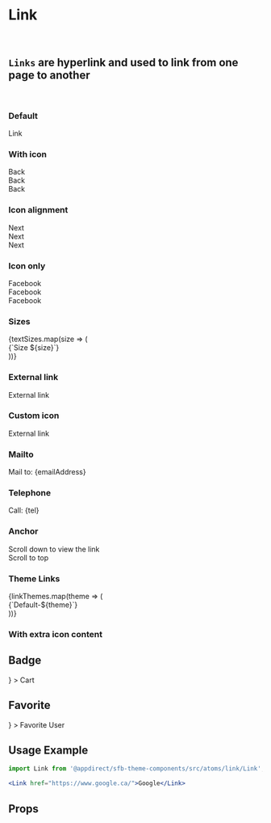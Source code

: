 

<Meta title="Atoms/Link" component={Link} />

# Link
<br />

## `Links` are hyperlink and used to link from one page to another
<br />

### Default
<Canvas>
    <Story name="Default">
        <Link href={linkMock.url}>Link</Link>
    </Story>
</Canvas>

### With icon
<Canvas>
    <Story name="With icon">
        <div className="component-wrapper">
            <Link icon="caretLeft" iconClass="story-large-icon" href={linkMock.url}>Back</Link>
        </div>
        <div className="component-wrapper">
            <Link icon="caretLeft" href={linkMock.url}>Back</Link>
        </div>
        <div className="component-wrapper">
            <Link icon="caretLeft" iconClass="story-small-icon" href={linkMock.url}>Back</Link>
        </div>
    </Story>
</Canvas>

### Icon alignment
<Canvas>
    <Story name="Icon alignment">
        <div className="component-wrapper">
            <Link icon="caretRight" iconClass="story-large-icon" iconPosition="right" href={linkMock.url}>Next</Link>
        </div>
        <div className="component-wrapper">
            <Link icon="caretRight" iconPosition="right" href={linkMock.url}>Next</Link>
        </div>
        <div className="component-wrapper">
            <Link icon="caretRight" iconClass="story-small-icon" iconPosition="right" href={linkMock.url}>Next</Link>
        </div>
    </Story>
</Canvas>

### Icon only
<Canvas>
    <Story name="Icon only">
        <div className="component-wrapper">
            <Link icon="facebook" iconClass="story-large-icon" href={linkMock.url} hiddenText>Facebook</Link>
        </div>
        <div className="component-wrapper">
            <Link icon="facebook" href={linkMock.url} hiddenText>Facebook</Link>
        </div>
        <div className="component-wrapper">
            <Link icon="facebook" iconClass="story-small-icon" href={linkMock.url} hiddenText>Facebook</Link>
        </div>
    </Story>
</Canvas>

### Sizes
<Canvas>
    <Story name="Sizes">
        {textSizes.map(size => (
            <div className={`component-wrapper story_text--${size}`} style={{ lineHeight: '1em' }}>
                <Link icon="caretRight" iconPosition="right" href={linkMock.url}>{`Size ${size}`}</Link>
            </div>
        ))}
    </Story>
</Canvas>

### External link
<Canvas>
    <Story name="External link">
        <Link target="_blank" href={linkMock.url}>External link</Link>
    </Story>
</Canvas>

### Custom icon
<Canvas>
    <Story name="Custom icon">
        <Link href={linkMock.url} iconSrc="https://via.placeholder.com/30">External link</Link>
    </Story>
</Canvas>

### Mailto
<Canvas>
    <Story name="Mailto">
        <span>Mail to: </span>
        <Link href={`mailto: ${emailAddress}`}>{emailAddress}</Link>
    </Story>
</Canvas>

### Telephone
<Canvas>
    <Story name="Telephone">
        <span>Call: </span>
        <Link href={`tel: ${tel}`}>{tel}</Link>
    </Story>
</Canvas>

### Anchor
<Canvas>
    <Story name="Anchor">
        <div id="top" style={{ padding: '200px 50px', marginBottom: 50, height: '200vh', backgroundColor: '#FAFAFA' }}>
            Scroll down to view the link
        </div>
        <Link href="#top" iconPosition="right" icon="caretUp">Scroll to top</Link>
    </Story>
</Canvas>

### Theme Links
<Canvas>
    <Story name="Theme links">
        {linkThemes.map(theme => (
            <div key={theme} style={{ padding: '5px 10px', background: (theme === THEME_WHITE || theme === THEME_SECONDARY) ? '#000' : 'transparent' }}>
                <Link theme={theme} href={linkMock.url}>{`Default-${theme}`}</Link>
            </div>
        ))}
    </Story>
</Canvas>

### With extra icon content
<Canvas>
    <Story name="With extra icon content">
        <div>
            <h2>Badge</h2>
            <Link
                icon="cart"
                href={linkMock.url}
                iconExtraContent={<Badge className="story-extra-icon story-badge" label={3} />}
            >
                Cart
            </Link>
        </div>
        <div>
            <h2>Favorite</h2>
            <Link
                icon="user"
                href={linkMock.url}
                iconExtraContent={<Icon className="story-extra-icon story-star" type="star" />}
            >
                Favorite User
            </Link>
        </div>
    </Story>
</Canvas>

## Usage Example
```jsx
import Link from '@appdirect/sfb-theme-components/src/atoms/link/Link';

<Link href="https://www.google.ca/">Google</Link>
```

## Props
<ArgsTable of={Link} />
